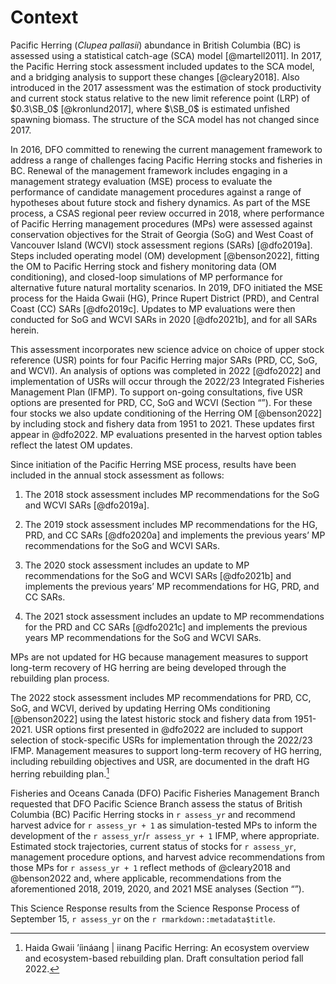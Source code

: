 # Context

Pacific Herring (*Clupea pallasii*) abundance in British Columbia (BC) is
assessed using a statistical catch-age (SCA) model [@martell2011].
In 2017, the Pacific Herring stock assessment included
updates to the SCA model,
and a bridging analysis to support these changes [@cleary2018].
Also introduced in the 2017 assessment was
the estimation of stock productivity and current stock status
relative to the new limit reference point (LRP) of $0.3\SB_0$ [@kronlund2017],
where $\SB_0$ is estimated unfished spawning biomass.
The structure of the SCA model has not changed since 2017.

In 2016, DFO committed to renewing the current management framework to
address a range of challenges facing Pacific Herring stocks and fisheries in BC.
Renewal of the management framework includes engaging in
a management strategy evaluation (MSE) process to evaluate
the performance of candidate management procedures against
a range of hypotheses about future stock and fishery dynamics.
As part of the MSE process,
a CSAS regional peer review occurred in 2018,
where performance of Pacific Herring management procedures (MPs) were assessed
against conservation objectives for the
Strait of Georgia (SoG) and West Coast of Vancouver Island (WCVI)
stock assessment regions (SARs) [@dfo2019a].
Steps included operating model (OM) development [@benson2022],
fitting the OM to Pacific Herring stock and fishery monitoring data
(OM conditioning), and
closed-loop simulations of MP performance for alternative
future natural mortality scenarios.
In 2019, DFO initiated the MSE process for the
Haida Gwaii (HG), Prince Rupert District (PRD), and Central Coast (CC)
SARs [@dfo2019c].
Updates to MP evaluations were then conducted for SoG and WCVI SARs in 2020 
[@dfo2021b],
and for all SARs herein.

This assessment incorporates new science advice on
choice of upper stock reference (USR) points
for four Pacific Herring major SARs (PRD, CC, SoG, and WCVI).
An analysis of options was completed in 2022 [@dfo2022] and
implementation of USRs will occur through the 
2022/23 Integrated Fisheries Management Plan (IFMP).
To support on-going consultations,
five USR options are presented for PRD, CC, SoG and WCVI
(Section "\nameref{sec:harv-opts}").
For these four stocks
we also update conditioning of the Herring OM [@benson2022]
by including stock and fishery data from 1951 to 2021.
These updates first appear in @dfo2022.
MP evaluations presented in the harvest option tables 
reflect the latest OM updates.

Since initiation of the Pacific Herring MSE process,
results have been included in the annual stock assessment as follows:

1. The 2018 stock assessment includes MP recommendations
for the SoG and WCVI SARs [@dfo2019a].

1. The 2019 stock assessment includes MP recommendations for the 
HG, PRD, and CC SARs [@dfo2020a] and implements the previous years' MP 
recommendations for the SoG and WCVI SARs. 

1. The 2020 stock assessment includes an update to MP recommendations
for the SoG and WCVI SARs [@dfo2021b] and implements the previous
years' MP recommendations for HG, PRD, and CC SARs.

1. The 2021 stock assessment includes an update to MP recommendations 
for the PRD and CC SARs [@dfo2021c] and implements the previous years
MP recommendations for the SoG and WCVI SARs.

MPs are not updated for HG because management measures to support 
long-term recovery of HG herring are being developed through the 
rebuilding plan process.

The 2022 stock assessment includes
MP recommendations for PRD, CC, SoG, and WCVI,
derived by updating Herring OMs conditioning [@benson2022] using 
the latest historic stock and fishery data from 1951-2021.
USR options first presented in @dfo2022 are included to
support selection of stock-specific USRs
for implementation through the 2022/23 IFMP.
Management measures to support long-term recovery of HG herring,
including rebuilding objectives and USR,
are documented in the draft HG herring rebuilding plan.^[Haida Gwaii
'íináang | iinang Pacific Herring:
An ecosystem overview and ecosystem-based rebuilding plan.
Draft consultation period fall 2022.]

Fisheries and Oceans Canada (DFO) Pacific Fisheries Management Branch requested
that DFO Pacific Science Branch assess the status of
British Columbia (BC) Pacific Herring stocks in `r assess_yr` and
recommend harvest advice for `r assess_yr + 1`
as simulation-tested MPs to inform the development of the
`r assess_yr`/`r assess_yr + 1` IFMP,
where appropriate.
Estimated stock trajectories,
current status of stocks for `r assess_yr`,
management procedure options, and
harvest advice recommendations from those MPs for `r assess_yr + 1`
reflect methods of @cleary2018 and @benson2022 and,
where applicable,
recommendations from the aforementioned 2018, 2019, 2020, and 2021 MSE analyses
(Section "\nameref{sec:harv-opts}").

<!-- Mandatory last paragraph in this section -->
This Science Response results from the Science Response Process of
September 15, `r assess_yr` on the `r rmarkdown::metadata$title`.
